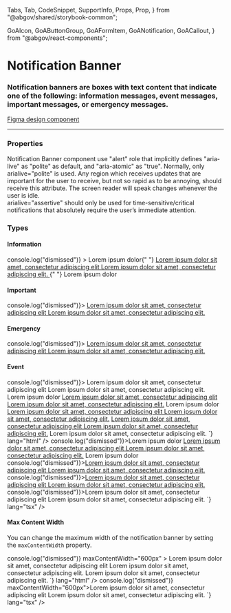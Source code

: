   Tabs,
  Tab,
  CodeSnippet,
  SupportInfo,
  Props,
  Prop,
} from "@abgov/shared/storybook-common";

  GoAIcon,
  GoAButtonGroup,
  GoAFormItem,
  GoANotification,
  GoACallout,
} from "@abgov/react-components";

<Meta title="Components/Notification Banner" />

# Notification Banner

### Notification banners are boxes with text content that indicate one of the following: information messages, event messages, important messages, or emergency messages.

[Figma design component](https://www.figma.com/file/3pb2IK8s2QUqWieH79KdN7/%E2%9D%96-Components-%7C-DDI?node-id=633%3A11158)

---

### Properties

<Props showTabs={true}>
  <Prop
    name="type"
    type="information | important | emergency | event"
    required="Yes"
    description="Define the context and colour of the notification banner"
  />
  <Prop
    name="_dismiss"
    lang="angular"
    type="CustomEvent"
    description="Dispatched when notification banner is closed."
  />
  <Prop
    name="onDismiss"
    lang="react"
    type="() => void"
    description="Dispatched when notification banner is closed."
  />
  <Prop
    name="maxContentWidth"
    type="string"
    lang="react"
    defaultValue="100%"
    description="Maximum width of the content area"
  />
  <Prop
    name="maxcontentwidth"
    type="string"
    lang="angular"
    defaultValue="100%"
    description="Maximum width of the content area"
  />
  <Prop
    name="arialive"
    type="polite | assertive | off"
    lang="angular"
    defaultValue="polite"
    description="Indicates how assistive technology should handle updates to the live region"
  />
  <Prop
    name="ariaLive"
    type="polite | assertive | off"
    lang="react"
    defaultValue="polite"
    description="Indicates how assistive technology should handle updates to the live region"
  />
</Props>

<GoACallout type="information">
  Notification Banner component use "alert" role that implicitly defines
  "aria-live" as "polite" as default, and "aria-atomic" as "true". Normally,
  only arialive="polite" is used. Any region which receives updates that are
  important for the user to receive, but not so rapid as to be annoying, should
  receive this attribute. The screen reader will speak changes whenever the user
  is idle.
  <br />
  arialive="assertive" should only be used for time-sensitive/critical
  notifications that absolutely require the user’s immediate attention.
</GoACallout>

### Types

<Story name="Types">
  <h4>Information</h4>
  <GoANotification
    type="information"
    onDismiss={() => console.log("dismissed")}
  >
    Lorem ipsum dolor{" "}
    <a href="https://example.com">
      Lorem ipsum dolor sit amet, consectetur adipiscing elit Lorem ipsum dolor
      sit amet, consectetur adipiscing elit.
    </a>{" "}
    Lorem ipsum dolor
  </GoANotification>
  <h4>Important</h4>
  <GoANotification type="important" onDismiss={() => console.log("dismissed")}>
    <a href="https://example.com">
      Lorem ipsum dolor sit amet, consectetur adipiscing elit Lorem ipsum dolor
      sit amet, consectetur adipiscing elit.
    </a>
  </GoANotification>
  <h4>Emergency</h4>
  <GoANotification type="emergency" onDismiss={() => console.log("dismissed")}>
    <a href="https://example.com">
      Lorem ipsum dolor sit amet, consectetur adipiscing elit Lorem ipsum dolor
      sit amet, consectetur adipiscing elit.
    </a>
  </GoANotification>
  <h4>Event</h4>
  <GoANotification type="event" onDismiss={() => console.log("dismissed")}>
    Lorem ipsum dolor sit amet, consectetur adipiscing elit Lorem ipsum dolor
    sit amet, consectetur adipiscing elit.
  </GoANotification>
</Story>

<Tabs>
  <Tab label="Web Component" hidden={true}>
    <CodeSnippet
      code={`
        <goa-notification type="information">Lorem ipsum dolor <a href="https://example.com">Lorem ipsum dolor sit amet, consectetur adipiscing elit Lorem ipsum dolor sit amet, consectetur adipiscing elit.</a> Lorem ipsum dolor</goa-notification>
        <goa-notification type="important"><a href="https://example.com">Lorem ipsum dolor sit amet, consectetur adipiscing elit Lorem ipsum dolor sit amet, consectetur adipiscing elit.</a></goa-notification>
        <goa-notification type="emergency"><a href="https://example.com">Lorem ipsum dolor sit amet, consectetur adipiscing elit Lorem ipsum dolor sit amet, consectetur adipiscing elit.</a></goa-notification>
        <goa-notification type="event">Lorem ipsum dolor sit amet, consectetur adipiscing elit.</goa-notification>
      `}
      lang="html"
    />
    <CodeSnippet
      code={`
        document.querySelector('goa-notification').addEventListener('_dismiss', () => {
          console.log('dismissed');
        });
      `}
      lang="js"
    />
  </Tab>
  <Tab label="Angular">
    <CodeSnippet
      code={`
        <goa-notification type="information" (_dismiss)="onDismiss()">Lorem ipsum dolor <a href="https://example.com">Lorem ipsum dolor sit amet, consectetur adipiscing elit Lorem ipsum dolor sit amet, consectetur adipiscing elit.</a> Lorem ipsum dolor</goa-notification>
        <goa-notification type="important" (_dismiss)="onDismiss()"><a href="https://example.com">Lorem ipsum dolor sit amet, consectetur adipiscing elit Lorem ipsum dolor sit amet, consectetur adipiscing elit.</a></goa-notification>
        <goa-notification type="emergency" (_dismiss)="onDismiss()"><a href="https://example.com">Lorem ipsum dolor sit amet, consectetur adipiscing elit Lorem ipsum dolor sit amet, consectetur adipiscing elit.</a></goa-notification>
        <goa-notification type="event" (_dismiss)="onDismiss()">Lorem ipsum dolor sit amet, consectetur adipiscing elit.</goa-notification>
      `}
      lang="html"
    />
    <CodeSnippet
      code={`
        export class SomeOtherComponent {
          onDismiss() {
            console.log('dismissed');
          }
        }
      `}
      lang="ts"
    />
  </Tab>
  <Tab label="React">
    <CodeSnippet
      code={`
        <GoANotification type="information" onDismiss={() => console.log("dismissed")}>Lorem ipsum dolor <a href="https://example.com">Lorem ipsum dolor sit amet, consectetur adipiscing elit Lorem ipsum dolor sit amet, consectetur adipiscing elit.</a> Lorem ipsum dolor</GoANotification>
        <GoANotification type="important" onDismiss={() => console.log("dismissed")}><a href="https://example.com">Lorem ipsum dolor sit amet, consectetur adipiscing elit Lorem ipsum dolor sit amet, consectetur adipiscing elit.</a></GoANotification>
        <GoANotification type="emergency" onDismiss={() => console.log("dismissed")}><a href="https://example.com">Lorem ipsum dolor sit amet, consectetur adipiscing elit Lorem ipsum dolor sit amet, consectetur adipiscing elit.</a></GoANotification>
        <GoANotification type="event" onDismiss={() => console.log("dismissed")}>Lorem ipsum dolor sit amet, consectetur adipiscing elit Lorem ipsum dolor sit amet, consectetur adipiscing elit.</GoANotification>
    `}
      lang="tsx"
    />
  </Tab>
</Tabs>

#### Max Content Width

You can change the maximum width of the notification banner by setting the `maxContentWidth` property.

<Story name="Max Content Width">
  <GoANotification
    type="event"
    onDismiss={() => console.log("dismissed")}
    maxContentWidth="600px"
  >
    Lorem ipsum dolor sit amet, consectetur adipiscing elit Lorem ipsum dolor
    sit amet, consectetur adipiscing elit.
  </GoANotification>
</Story>

<Tabs>
  <Tab label="Angular">
    <CodeSnippet
      code={`
        <goa-notification type="event" (_dismiss)="onDismiss()" maxcontentwidth="600px">Lorem ipsum dolor sit amet, consectetur adipiscing elit.</goa-notification>
      `}
      lang="html"
    />
    <CodeSnippet
      code={`
        export class SomeOtherComponent {
          onDismiss() {
            console.log('dismissed');
          }
        }
      `}
      lang="ts"
    />
  </Tab>
  <Tab label="React">
    <CodeSnippet
      code={`
       <GoANotification type="event" onDismiss={() => console.log("dismissed")} maxContentWidth="600px">Lorem ipsum dolor sit amet, consectetur adipiscing elit Lorem ipsum dolor sit amet, consectetur adipiscing elit.</GoANotification>
    `}
      lang="tsx"
    />
  </Tab>
</Tabs>
